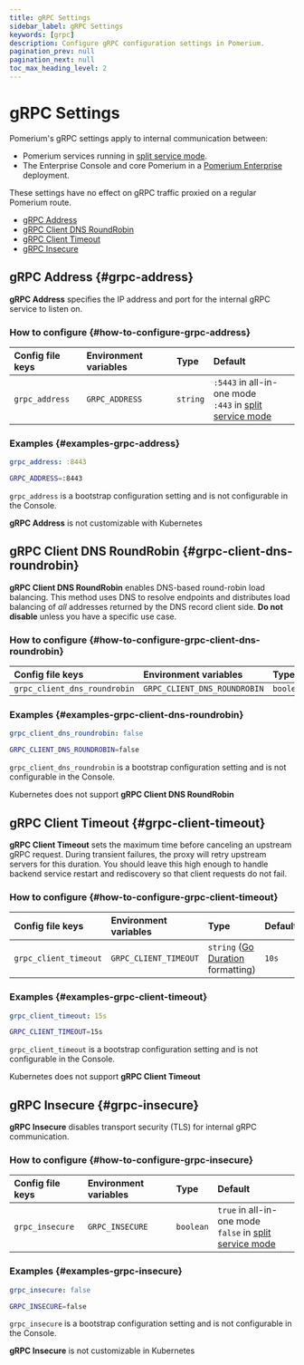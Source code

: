```yaml
---
title: gRPC Settings
sidebar_label: gRPC Settings
keywords: [grpc]
description: Configure gRPC configuration settings in Pomerium.
pagination_prev: null
pagination_next: null
toc_max_heading_level: 2
---
```



# gRPC Settings

Pomerium's gRPC settings apply to internal communication between:
- Pomerium services running in [split service mode].
- The Enterprise Console and core Pomerium in a [Pomerium Enterprise](/docs/enterprise) deployment.

These settings have no effect on gRPC traffic proxied on a regular Pomerium route.

- [gRPC Address](#grpc-address)
- [gRPC Client DNS RoundRobin](#grpc-client-dns-roundrobin)
- [gRPC Client Timeout](#grpc-client-timeout)
- [gRPC Insecure](#grpc-insecure)

## gRPC Address {#grpc-address}

**gRPC Address** specifies the IP address and port for the internal gRPC service to listen on.

### How to configure {#how-to-configure-grpc-address}

<Tabs>
<TabItem value="Core" label="Core">

| **Config file keys** | **Environment variables** | **Type** | **Default** |
| :-- | :-- | :-- | :-- |
| `grpc_address` | `GRPC_ADDRESS` | `string` | `:5443` in all-in-one mode <br/> `:443` in [split service mode] |

### Examples {#examples-grpc-address}

```yaml
grpc_address: :8443
```

```bash
GRPC_ADDRESS=:8443
```

</TabItem>
<TabItem value="Enterprise" label="Enterprise">

`grpc_address` is a bootstrap configuration setting and is not configurable in the Console.

</TabItem>
<TabItem value="Kubernetes" label="Kubernetes">

**gRPC Address** is not customizable with Kubernetes

</TabItem>
</Tabs>

## gRPC Client DNS RoundRobin {#grpc-client-dns-roundrobin}

**gRPC Client DNS RoundRobin** enables DNS-based round-robin load balancing. This method uses DNS to resolve endpoints and distributes load balancing of _all_ addresses returned by the DNS record client side. **Do not disable** unless you have a specific use case.

### How to configure {#how-to-configure-grpc-client-dns-roundrobin}

<Tabs>
<TabItem value="Core" label="Core">

| **Config file keys** | **Environment variables** | **Type** | **Default** |
| :-- | :-- | :-- | :-- |
| `grpc_client_dns_roundrobin` | `GRPC_CLIENT_DNS_ROUNDROBIN` | `boolean` | `true` |

### Examples {#examples-grpc-client-dns-roundrobin}

```yaml
grpc_client_dns_roundrobin: false
```

```bash
GRPC_CLIENT_DNS_ROUNDROBIN=false
```

</TabItem>
<TabItem value="Enterprise" label="Enterprise">

`grpc_client_dns_roundrobin` is a bootstrap configuration setting and is not configurable in the Console.

</TabItem>
<TabItem value="Kubernetes" label="Kubernetes">

Kubernetes does not support **gRPC Client DNS RoundRobin**

</TabItem>
</Tabs>

## gRPC Client Timeout {#grpc-client-timeout}

**gRPC Client Timeout** sets the maximum time before canceling an upstream gRPC request. During transient failures, the proxy will retry upstream servers for this duration. You should leave this high enough to handle backend service restart and rediscovery so that client requests do not fail.

### How to configure {#how-to-configure-grpc-client-timeout}

<Tabs>
<TabItem value="Core" label="Core">

| **Config file keys** | **Environment variables** | **Type** | **Default** |
| :-- | :-- | :-- | :-- |
| `grpc_client_timeout` | `GRPC_CLIENT_TIMEOUT` | `string` ([Go Duration](https://golang.org/pkg/time/#Duration.String) formatting) | `10s` |

### Examples {#examples-grpc-client-timeout}

```yaml
grpc_client_timeout: 15s
```

```bash
GRPC_CLIENT_TIMEOUT=15s
```

</TabItem>
<TabItem value="Enterprise" label="Enterprise">

`grpc_client_timeout` is a bootstrap configuration setting and is not configurable in the Console.

</TabItem>
<TabItem value="Kubernetes" label="Kubernetes">

Kubernetes does not support **gRPC Client Timeout**

</TabItem>
</Tabs>

## gRPC Insecure {#grpc-insecure}

**gRPC Insecure** disables transport security (TLS) for internal gRPC communication.

### How to configure {#how-to-configure-grpc-insecure}

<Tabs>
<TabItem value="Core" label="Core">

| **Config file keys** | **Environment variables** | **Type** | **Default** |
| :-- | :-- | :-- | :-- |
| `grpc_insecure` | `GRPC_INSECURE` | `boolean` | `true` in all-in-one mode <br/> `false` in [split service mode] |

### Examples {#examples-grpc-insecure}

```yaml
grpc_insecure: false
```

```bash
GRPC_INSECURE=false
```

</TabItem>
<TabItem value="Enterprise" label="Enterprise">

`grpc_insecure` is a bootstrap configuration setting and is not configurable in the Console.

</TabItem>
<TabItem value="Kubernetes" label="Kubernetes">

**gRPC Insecure** is not customizable in Kubernetes

</TabItem>
</Tabs>

[split service mode]: /docs/internals/configuration#all-in-one-vs-split-service-mode
